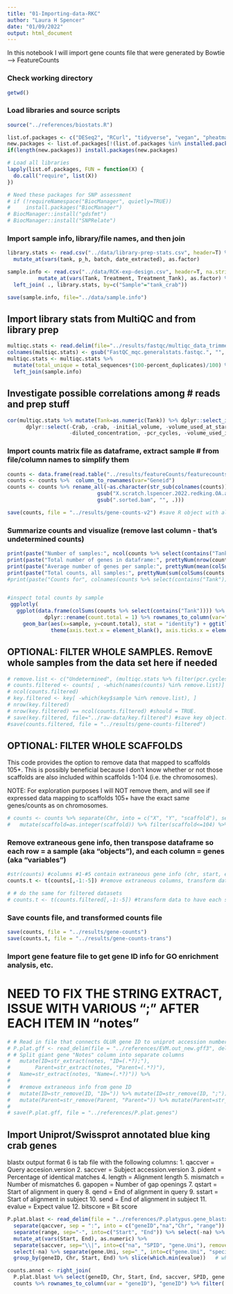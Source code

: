 ```yaml
---
title: "01-Importing-data-RKC"
author: "Laura H Spencer"
date: "01/09/2022"
output: html_document
---
```


In this notebook I will import gene counts file that were generated by Bowtie --> FeatureCounts 

### Check working directory 

```r
getwd()
```

### Load libraries and source scripts 

```r
source("../references/biostats.R")

list.of.packages <- c("DESeq2", "RCurl", "tidyverse", "vegan", "pheatmap", "pastecs", "factoextra", "FactoMineR", "RColorBrewer", "tibble", "reshape2", "plotly", "corrplot", "PerformanceAnalytics", "cowplot", "here", "janitor") #add new libraries here 
new.packages <- list.of.packages[!(list.of.packages %in% installed.packages()[,"Package"])]
if(length(new.packages)) install.packages(new.packages)

# Load all libraries 
lapply(list.of.packages, FUN = function(X) {
  do.call("require", list(X)) 
})

# Need these packages for SNP assessment 
# if (!requireNamespace("BiocManager", quietly=TRUE))
#     install.packages("BiocManager")
# BiocManager::install("gdsfmt")
# BiocManager::install("SNPRelate")
```

### Import sample info, library/file names, and then join 

```r
library.stats <- read.csv("../data/library-prep-stats.csv", header=T) %>% clean_names %>%
  mutate_at(vars(tank, p_h, batch, date_extracted), as.factor)

sample.info <- read.csv("../data/RCK-exp-design.csv", header=T, na.strings = NA) %>%
          mutate_at(vars(Tank, Treatment, Treatment_Tank), as.factor) %>%
  left_join( ., library.stats, by=c("Sample"="tank_crab"))

save(sample.info, file="../data/sample.info")
```

## Import library stats from MultiQC and from library prep

```r
multiqc.stats <- read.delim(file="../results/fastqc/multiqc_data_trimmed-v2/multiqc_general_stats.txt", sep = "\t") 
colnames(multiqc.stats) <- gsub("FastQC_mqc.generalstats.fastqc.", "", colnames(multiqc.stats)) 
multiqc.stats <- multiqc.stats %>% 
  mutate(total_unique = total_sequences*(100-percent_duplicates)/100) %>%
  left_join(sample.info)
```

## Investigate possible correlations among # reads and prep stuff 

```r
cor(multiqc.stats %>% mutate(Tank=as.numeric(Tank)) %>% dplyr::select_if(is.numeric) %>% 
      dplyr::select(-Crab, -crab, -initial_volume, -volume_used_at_start_of_library_prep, -water_to_add_to_bring_to_50u_l, 
                    -diluted_concentration, -pcr_cycles, -volume_used_in_qc), use="complete.obs") %>% corrplot::corrplot(tl.cex=.75)
```

### Import counts matrix file as dataframe, extract sample # from file/column names to simplify them 

```r
counts <- data.frame(read.table("../results/featureCounts/featurecounts_redking_gene-v1", header = T, stringsAsFactors = F, fill = FALSE))
counts <- counts %>%  column_to_rownames(var="Geneid")
counts <- counts %>% rename_all(~as.character(str_sub(colnames(counts)) %>% 
                             gsub("X.scratch.lspencer.2022.redking.OA.aligned.bowtie.sorted.deduped.", "", .) %>% 
                             gsub(".sorted.bam", "", .)))

save(counts, file = "../results/gene-counts-v2") #save R object with all gene counts 
```

### Summarize counts and visualize (remove last column - that's undetermined counts)

```r
print(paste("Number of samples:", ncol(counts %>% select(contains("Tank"))), sep=" "))
print(paste("Total number of genes in dataframe:", prettyNum(nrow(counts), big.mark = ","), sep=" "))
print(paste("Average number of genes per sample:", prettyNum(mean(colSums(counts %>% select(contains("Tank")) != 0)), big.mark = ","), sep=" "))
print(paste("Total counts, all samples:", prettyNum(sum(colSums(counts %>% select(contains("Tank")))), big.mark = ","), sep=" "))
#print(paste("Counts for", colnames(counts %>% select(contains("Tank"))), ":",  prettyNum(colSums(counts %>% select(contains("Tank"))), big.mark = ","), sep=" "))


#inspect total counts by sample
 ggplotly(
   ggplot(data.frame(colSums(counts %>% select(contains("Tank")))) %>% 
            dplyr::rename(count.total = 1) %>% rownames_to_column(var="sample")) + 
     geom_bar(aes(x=sample, y=count.total), stat = "identity") + ggtitle("Total count by sample") + 
              theme(axis.text.x = element_blank(), axis.ticks.x = element_blank())) 
```


## OPTIONAL: FILTER WHOLE SAMPLES. RemovE whole samples from the data set here if needed  

```r
# remove.list <- c("Undetermined", (multiqc.stats %>% filter(pcr.cycles>17))$Sample) 
# counts.filtered <- counts[ , -which(names(counts) %in% remove.list)] %>% mutate_at(vars(starts_with("feature")), as.character)
# ncol(counts.filtered)
# key.filtered <- key[ -which(key$sample %in% remove.list), ]
# nrow(key.filtered)
# nrow(key.filtered) == ncol(counts.filtered) #should = TRUE.
# save(key.filtered, file="../raw-data/key.filtered") #save key object. IMPORTANT: this needs to be done here AFTER filtering out whole samples 
#save(counts.filtered, file = "../results/gene-counts-filtered")
```


## OPTIONAL: FILTER WHOLE SCAFFOLDS 

This code provides the option to remove data that mapped to scaffolds 105+. This is possibly beneficial because I don't know whether or not those scaffolds are also included within scaffolds 1-104 (i.e. the chromosomes). 

NOTE:  For exploration purposes I will NOT remove them, and will see if expressed data mapping to scaffolds 105+ have the exact same genes/counts as on chromosomes. 

```r
# counts <- counts %>% separate(Chr, into = c("X", "Y", "scaffold"), sep = "_", remove = F) %>%
#   mutate(scaffold=as.integer(scaffold)) %>% filter(scaffold<=104) %>% dplyr::select(-X, -Y, -scaffold)
```

### Remove extraneous gene info, then transpose dataframe so each row = a sample (aka "objects"), and each column = genes (aka "variables") 
```r
#str(counts) #columns #1-#5 contain extraneous gene info (chr, start, end, strand, length). 
counts.t <- t(counts[,-1:-5]) #remove extraneous columns, transform data to have each sample a row, each column a gene 

# # do the same for filtered datasets 
# counts.t <- t(counts.filtered[,-1:-5]) #transform data to have each sample a row, each column a gene 
```

### Save counts file, and transformed counts file 
```r
save(counts, file = "../results/gene-counts")
save(counts.t, file = "../results/gene-counts-trans")
```

### Import gene feature file to get gene ID info for GO enrichment analysis, etc. 
# NEED TO FIX THE STRING EXTRACT, ISSUE WITH VARIOUS ";" AFTER EACH ITEM IN "notes" 

```r
# # Read in file that connects OLUR gene ID to uniprot accession number 
# P.plat.gff <- read_delim(file = "../references/EVM.out_new.gff3", delim = "\t", col_names = c("scaffold", "source", "feature", "start", "end", "unknown1", "strand", "unknown2", "notes")) %>%
# # Split giant gene "Notes" column into separate columns 
#   mutate(ID=str_extract(notes, "ID=(.*?);"),
#        Parent=str_extract(notes, "Parent=(.*?)"), 
#   Name=str_extract(notes, "Name=(.*?)")) %>% 
#   
#   #remove extraneous info from gene ID
#   mutate(ID=str_remove(ID, "ID=")) %>% mutate(ID=str_remove(ID, ";")) %>% 
#   mutate(Parent=str_remove(Parent, "Parent=")) %>% mutate(Parent=str_remove(Parent, ";"))
# 
# save(P.plat.gff, file = "../references/P.plat.genes")
```

## Import Uniprot/Swissprot annotated blue king crab genes 

blastx output format 6 is tab file with the following columns: 
1. qaccver = Query accesion.version
2. saccver = Subject accession.version
3. pident = Percentage of identical matches
4. length = Alignment length
5. mismatch = Number of mismatches
6. gapopen = Number of gap openings
7. qstart = Start of alignment in query
8. qend = End of alignment in query
9. sstart =  Start of alignment in subject
10. send = End of alignment in subject
11. evalue =  Expect value
12. bitscore = Bit score

```r
P.plat.blast <- read_delim(file = "../references/P.platypus.gene_blastx.tab", delim = "\t", col_names = c("qaccver", "saccver", "pident", "length", "mismatch", "gapopen", "qstart", "qend", "sstart", "send", "evalue", "bitscore")) %>% 
  separate(qaccver, sep = ":", into = c("geneID","na","Chr", "range")) %>%
  separate(range, sep="-", into=c("Start", "End")) %>% select(-na) %>%
  mutate_at(vars(Start, End), as.numeric) %>%
  separate(saccver, sep="\\|", into=c("na", "SPID", "gene.Uni"), remove = F) %>% 
  select(-na) %>% separate(gene.Uni, sep="_", into=c("gene.Uni", "species"), remove=T) %>% 
  group_by(geneID, Chr, Start, End) %>% slice(which.min(evalue))   # where multiple blast hits for same gene, select one with minimum e-value
```
```r
counts.annot <- right_join(
  P.plat.blast %>% select(geneID, Chr, Start, End, saccver, SPID, gene.Uni, evalue), 
  counts %>% rownames_to_column(var = "geneID"), "geneID") %>% filter(!is.na(SPID))
```


